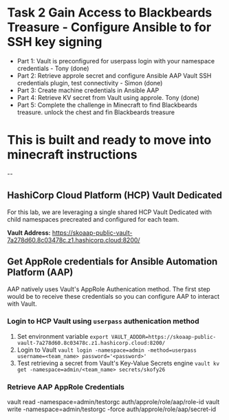 # Task 2 Gain Access to Blackbeards Treasure - Configure Ansible to for SSH key signing


* Part 1: Vault is preconfigured for userpass login with your namespace credentials - Tony (done)
* Part 2: Retrieve approle secret and configure Ansible AAP Vault SSH credentials plugin, test connectivity - Simon (done)
* Part 3: Create machine credentials in Ansible AAP
* Part 4: Retrieve KV secret from Vault using approle. Tony (done)
* Part 5: Complete the challenge in Minecraft to find Blackbeards treasure. unlock the chest and fin Blackbeards treasure

# This is built and ready to move into minecraft instructions

--

## HashiCorp Cloud Platform (HCP) Vault Dedicated
For this lab, we are leveraging a single shared HCP Vault Dedicated with child namespaces precreated and configured for each team.

**Vault Address:** https://skoaap-public-vault-7a278d60.8c03478c.z1.hashicorp.cloud:8200/

## Get AppRole credentials for Ansible Automation Platform (AAP)
AAP natively uses Vault's AppRole Authenication method. The first step would be to receive these credentials so you can configure AAP to interact with Vault.

### Login to HCP Vault using `userpass` authenication method

1. Set environment variable `export VAULT_ADDDR=https://skoaap-public-vault-7a278d60.8c03478c.z1.hashicorp.cloud:8200/`
2. Login to Vault `vault login -namespace=admin -method=userpass username=<team_name> password='<password>'`
3. Test retrieving a secret from Vault's Key-Value Secrets engine `vault kv get -namespace=admin/<team_name> secrets/skofy26`

### Retrieve AAP AppRole Credentials

vault read -namespace=admin/testorgc auth/approle/role/aap/role-id
vault write -namespace=admin/testorgc -force auth/approle/role/aap/secret-id